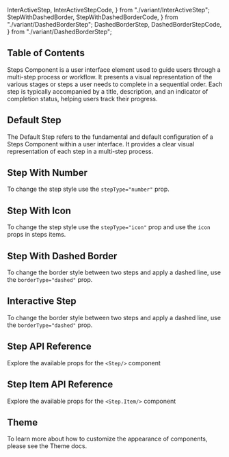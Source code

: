   InterActiveStep,
  InterActiveStepCode,
} from "./variant/InterActiveStep";
  StepWithDashedBorder,
  StepWithDashedBorderCode,
} from "./variant/DashedBorderStep";
  DashedBorderStep,
  DashedBorderStepCode,
} from "./variant/DashedBorderStep";


## Table of Contents

Steps Component is a user interface element used to guide users through a multi-step process or workflow. It presents a visual representation of the various stages or steps a user needs to complete in a sequential order. Each step is typically accompanied by a title, description, and an indicator of completion status, helping users track their progress.

## Default Step

The Default Step refers to the fundamental and default configuration of a Steps Component within a user interface. It provides a clear visual representation of each step in a multi-step process.

<CodePreview github="Steps" code={DefaultStepCode}>
  <DefaultStep />
</CodePreview>

## Step With Number

To change the step style use the `stepType="number"` prop.

<CodePreview github="Steps" code={StepWithNumberCode}>
  <StepWithNumber />
</CodePreview>

## Step With Icon

To change the step style use the `stepType="icon"` prop and use the `icon` props in steps items.

<CodePreview github="Steps" code={StepWithIconCode}>
  <StepWithIcon />
</CodePreview>

## Step With Dashed Border

To change the border style between two steps and apply a dashed line, use the `borderType="dashed"` prop.

<CodePreview github="Steps" code={StepWithDashedBorderCode}>
  <StepWithDashedBorder />
</CodePreview>

## Interactive Step

To change the border style between two steps and apply a dashed line, use the `borderType="dashed"` prop.

<CodePreview github="Steps" code={InterActiveStepCode}>
  <InterActiveStep />
</CodePreview>

## Step API Reference

Explore the available props for the `<Step/>` component

<ComponentApi data={stepPropsAPI} />

## Step Item API Reference

Explore the available props for the `<Step.Item/>` component

<ComponentApi data={StepItemsAPI} />

## Theme

To learn more about how to customize the appearance of components, please see the Theme docs.

<CssThemePreview code={useTheme().theme.step} />
